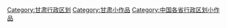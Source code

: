 {{Hiddencat}}
[[Category:甘肃行政区划|Category:甘肃行政区划]]
[[Category:甘肃小作品|Category:甘肃小作品]]
[[Category:中国各省行政区划小作品|Category:中国各省行政区划小作品]]